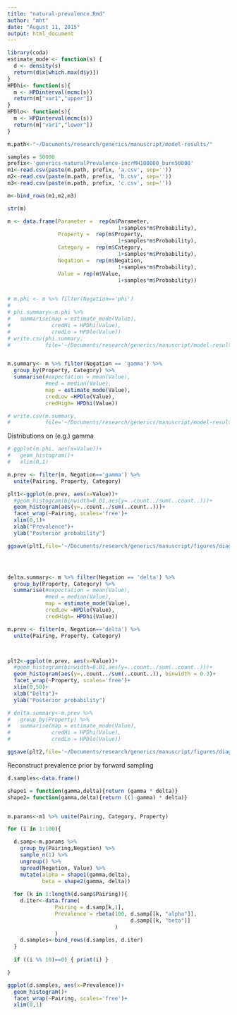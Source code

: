 ```yaml
---
title: "natural-prevalence.Rmd"
author: "mht"
date: "August 11, 2015"
output: html_document
---
```

```r
library(coda)
estimate_mode <- function(s) {
  d <- density(s)
  return(d$x[which.max(d$y)])
}
HPDhi<- function(s){
  m <- HPDinterval(mcmc(s))
  return(m["var1","upper"])
}
HPDlo<- function(s){
  m <- HPDinterval(mcmc(s))
  return(m["var1","lower"])
}

```

```r
m.path<-"~/Documents/research/generics/manuscript/model-results/"

samples = 50000
prefix<-'generics-naturalPrevalence-incrMH100000_burn50000' 
m1<-read.csv(paste(m.path, prefix, 'a.csv', sep=''))
m2<-read.csv(paste(m.path, prefix, 'b.csv', sep=''))
m3<-read.csv(paste(m.path, prefix, 'c.csv', sep=''))

m<-bind_rows(m1,m2,m3)

str(m)

m <- data.frame(Parameter =  rep(m$Parameter, 
                                   1+samples*m$Probability),
                Property =  rep(m$Property, 
                                   1+samples*m$Probability),
                Category =  rep(m$Category, 
                                   1+samples*m$Probability),
                Negation =  rep(m$Negation, 
                                   1+samples*m$Probability),
                Value = rep(m$Value, 
                                   1+samples*m$Probability))


# m.phi <- m %>% filter(Negation=='phi')
# 
# phi.summary<-m.phi %>% 
#   summarise(map = estimate_mode(Value),
#             credHi = HPDhi(Value),
#             credLo = HPDlo(Value))
# write.csv(phi.summary, 
#           file='~/Documents/research/generics/manuscript/model-results/natural-prevalence-phi.csv')


m.summary<- m %>% filter(Negation == 'gamma') %>%
  group_by(Property, Category) %>%
  summarise(#expectation = mean(Value),
            #med = median(Value),
            map = estimate_mode(Value),
            credLow =HPDlo(Value),
            credHigh= HPDhi(Value))

# write.csv(m.summary, 
#           file='~/Documents/research/generics/manuscript/model-results/natural-prevalence-intervals.csv')

```

Distributions on (e.g.) gamma

```r
# ggplot(m.phi, aes(x=Value))+
#   geom_histogram()+
#   xlim(0,1)

m.prev <- filter(m, Negation=='gamma') %>%
  unite(Pairing, Property, Category) 

plt1<-ggplot(m.prev, aes(x=Value))+
  #geom_histogram(binwidth=0.01,aes(y=..count../sum(..count..)))+
  geom_histogram(aes(y=..count../sum(..count..)))+
  facet_wrap(~Pairing, scales='free')+
  xlim(0,1)+
  xlab("Prevalence")+
  ylab("Posterior probability")

ggsave(plt1,file='~/Documents/research/generics/manuscript/figures/diagnostics/naturalPrevalence-gammas-allChains.pdf', width = 15, height=15)




delta.summary<- m %>% filter(Negation == 'delta') %>%
  group_by(Property, Category) %>%
  summarise(#expectation = mean(Value),
            #med = median(Value),
            map = estimate_mode(Value),
            credLow =HPDlo(Value),
            credHigh= HPDhi(Value))

m.prev <- filter(m, Negation=='delta') %>%
  unite(Pairing, Property, Category) 



plt2<-ggplot(m.prev, aes(x=Value))+
  #geom_histogram(binwidth=0.01,aes(y=..count../sum(..count..)))+
  geom_histogram(aes(y=..count../sum(..count..)), binwidth = 0.3)+
  facet_wrap(~Property, scales='free')+
  xlim(0,50)+
  xlab("Delta")+
  ylab("Posterior probability")

# delta.summary<-m.prev %>% 
#   group_by(Property) %>%
#   summarise(map = estimate_mode(Value), 
#             credHi = HPDhi(Value),
#             credLo = HPDlo(Value))

ggsave(plt2,file='~/Documents/research/generics/manuscript/figures/diagnostics/naturalPrevalence-deltas-chain1.pdf', width = 15, height=15)


```


Reconstruct prevalence prior by forward sampling

```r

d.samples<-data.frame()

shape1 = function(gamma,delta){return (gamma * delta)}
shape2= function(gamma,delta){return ((1-gamma) * delta)}


m.params<-m1 %>% unite(Pairing, Category, Property)

for (i in 1:100){

  d.samp<-m.params %>%
    group_by(Pairing,Negation) %>%
    sample_n(1) %>%
    ungroup() %>%
    spread(Negation, Value) %>%
    mutate(alpha = shape1(gamma,delta),
           beta = shape2(gamma, delta))
  
  for (k in 1:length(d.samp$Pairing)){
    d.iter<-data.frame(
               Pairing = d.samp[k,1],
               Prevalence = rbeta(100, d.samp[[k, "alpha"]], 
                                       d.samp[[k, "beta"]]
                                  )
               )
    d.samples<-bind_rows(d.samples, d.iter)
  }
  
  if ((i %% 10)==0) { print(i) }

}

ggplot(d.samples, aes(x=Prevalence))+
  geom_histogram()+
  facet_wrap(~Pairing, scales='free')+
  xlim(0,1)




```
